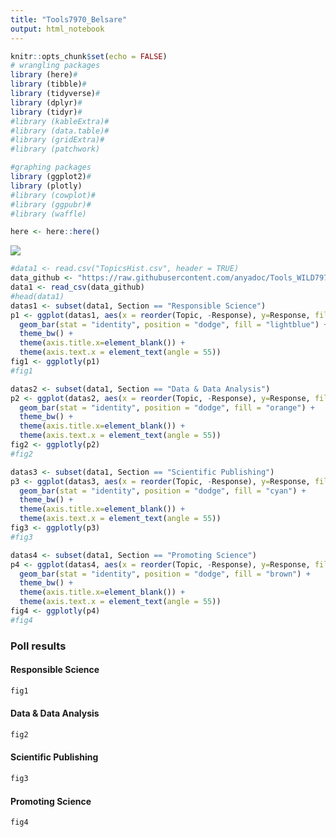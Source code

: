 ---
title: "Tools7970_Belsare"
output: html_notebook
---
```{r setup, include=FALSE}
knitr::opts_chunk$set(echo = FALSE)
# wrangling packages
library (here)#
library (tibble)#
library (tidyverse)#
library (dplyr)#
library (tidyr)#
#library (kableExtra)#
#library (data.table)#
#library (gridExtra)#
#library (patchwork)

#graphing packages
library (ggplot2)#
library (plotly)
#library (cowplot)#
#library (ggpubr)#
#library (waffle)

here <- here::here()
```


![](images/tools.png)
```{r include=FALSE}
#data1 <- read.csv("TopicsHist.csv", header = TRUE)
data_github <- "https://raw.githubusercontent.com/anyadoc/Tools_WILD7970/main/TopicsHist.csv"
data1 <- read_csv(data_github)
#head(data1)
datas1 <- subset(data1, Section == "Responsible Science")
p1 <- ggplot(datas1, aes(x = reorder(Topic, -Response), y=Response, fill=Section)) +
  geom_bar(stat = "identity", position = "dodge", fill = "lightblue") +
  theme_bw() +
  theme(axis.title.x=element_blank()) +
  theme(axis.text.x = element_text(angle = 55)) 
fig1 <- ggplotly(p1)
#fig1  

datas2 <- subset(data1, Section == "Data & Data Analysis")
p2 <- ggplot(datas2, aes(x = reorder(Topic, -Response), y=Response, fill=Section)) +
  geom_bar(stat = "identity", position = "dodge", fill = "orange") +
  theme_bw() +
  theme(axis.title.x=element_blank()) +
  theme(axis.text.x = element_text(angle = 55)) 
fig2 <- ggplotly(p2)
#fig2

datas3 <- subset(data1, Section == "Scientific Publishing")
p3 <- ggplot(datas3, aes(x = reorder(Topic, -Response), y=Response, fill=Section)) +
  geom_bar(stat = "identity", position = "dodge", fill = "cyan") +
  theme_bw() +
  theme(axis.title.x=element_blank()) +
  theme(axis.text.x = element_text(angle = 55)) 
fig3 <- ggplotly(p3)
#fig3

datas4 <- subset(data1, Section == "Promoting Science")
p4 <- ggplot(datas4, aes(x = reorder(Topic, -Response), y=Response, fill=Section)) +
  geom_bar(stat = "identity", position = "dodge", fill = "brown") +
  theme_bw() +
  theme(axis.title.x=element_blank()) +
  theme(axis.text.x = element_text(angle = 55)) 
fig4 <- ggplotly(p4)
#fig4
```

### Poll results

#### Responsible Science

```{r}
fig1
```

#### Data & Data Analysis
```{r}
fig2
```

#### Scientific Publishing

```{r}
fig3
```

#### Promoting Science

```{r}
fig4
```

